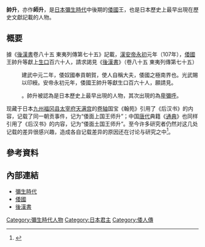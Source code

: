 {{japanese|japanese=帥升|kana=すいしょう|romaji=Suishō}}
'''帥升'''，亦作'''師升'''，是[[日本|日本]][[彌生時代|彌生時代]]中後期的[[倭國|倭國]]王，也是日本歷史上最早出現在歷史文獻記載的人物。

== 概要 ==
據《[[後漢書|後漢書]]卷八十五 東夷列傳第七十五》記載，[[漢安帝|漢安帝]][[永初_(漢安帝)|永初]]元年（107年），[[倭國|倭國]]王帥升等獻上[[生口|生口]]百六十人，請求謁見<ref>《[[後漢書|後漢書]]》（卷八十五 東夷列傳第七十五） 
:建武中元二年，倭奴國奉貢朝賀，使人自稱大夫，倭國之極南界也。光武賜以印綬。安帝永初元年，倭國王帥升等獻生口百六十人，願請見。</ref>。帥升被認為是日本歷史上最早出現的人物，其次出現的為[[卑彌呼|卑彌呼]]。

现藏于日本[[九州_(日本)|九州]][[福冈县|福冈县]][[太宰府市|太宰府]][[天滿宮|天满宫]]的[[卷軸|卷轴]]国宝《翰苑》引用了《后汉书》的内容，记载了同一朝贡事件，记为“倭面上国王师升”；中国[[唐朝|唐代]]典籍《[[通典|通典]]》也同样引用了《后汉书》的内容，记为“倭面土国王师升”。至今许多研究者仍然对这几处记载的差异很感兴趣，造成各自记载差异的原因还在讨论与研究之中<ref>{{Cite book|title=讲谈社·中国的历史·05——中华的崩溃与扩大：魏晋南北朝|last=川本|first=芳昭|publisher=广西师范大学出版社|year=2014|isbn=978-7-5495-1147-1|location=桂林|pages=265|script-title=CHUUGOKU NO REKISHI (5) CHUUKA NO HOUKAI TO KAKUDAI —— GI SHIN NANBOKU CHOU}}</ref>。

== 參考資料 ==
<references />
{{reflist}}

== 內部連結 ==
* [[彌生時代|彌生時代]]
* [[倭國|倭國]]
* [[後漢書|後漢書]]

{{DEFAULTSORT:Suishou}}
[[Category:彌生時代人物|Category:彌生時代人物]]
[[Category:日本君主|Category:日本君主]]
[[Category:倭人傳|Category:倭人傳]]